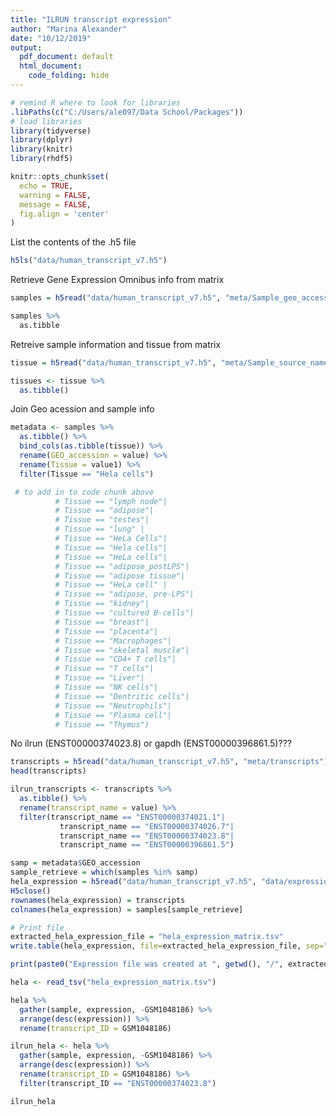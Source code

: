 ```yaml
---
title: "ILRUN transcript expression"
author: "Marina Alexander"
date: "10/12/2019"
output:
  pdf_document: default
  html_document:
    code_folding: hide
---
```


```r

# remind R where to look for libraries
.libPaths(c("C:/Users/ale097/Data School/Packages"))
# load libraries
library(tidyverse)
library(dplyr)
library(knitr)
library(rhdf5)

knitr::opts_chunk$set(
  echo = TRUE,
  warning = FALSE,
  message = FALSE,
  fig.align = 'center'
)
```

List the contents of the .h5 file
```r
h5ls("data/human_transcript_v7.h5")


```
Retrieve Gene Expression Omnibus info from matrix
```r
samples = h5read("data/human_transcript_v7.h5", "meta/Sample_geo_accession")

samples %>% 
  as.tibble

```
Retreive sample information and tissue from matrix
```r
tissue = h5read("data/human_transcript_v7.h5", "meta/Sample_source_name_ch1")

tissues <- tissue %>%
  as.tibble()
```

Join Geo acession and sample info
```r
metadata <- samples %>%
  as.tibble() %>% 
  bind_cols(as.tibble(tissue)) %>% 
  rename(GEO_accession = value) %>% 
  rename(Tissue = value1) %>%
  filter(Tissue == "Hela cells")

 # to add in to code chunk above
          # Tissue == "lymph node"|
          # Tissue == "adipose"|
          # Tissue == "testes"|
          # Tissue == "lung" |
          # Tissue == "HeLa Cells"|
          # Tissue == "Hela cells"|
          # Tissue == "HeLa cells"|
          # Tissue == "adipose_postLPS"|
          # Tissue == "adipose tissue"|
          # Tissue == "HeLa cell" |
          # Tissue == "adipose, pre-LPS"|
          # Tissue == "kidney"|
          # Tissue == "cultured B-cells"|
          # Tissue == "breast"|
          # Tissue == "placenta"|
          # Tissue == "Macrophages"|
          # Tissue == "skeletal muscle"|
          # Tissue == "CD4+ T cells"|
          # Tissue == "T cells"|
          # Tissue == "Liver"|
          # Tissue == "NK cells"|
          # Tissue == "Dentritic cells"|
          # Tissue == "Neutrophils"|
          # Tissue == "Plasma cell"|
          # Tissue == "Thymus")


```


No ilrun (ENST00000374023.8) or gapdh (ENST00000396861.5)???
```r
transcripts = h5read("data/human_transcript_v7.h5", "meta/transcripts")
head(transcripts)

ilrun_transcripts <- transcripts %>% 
  as.tibble() %>% 
  rename(transcript_name = value) %>% 
  filter(transcript_name == "ENST00000374021.1"|
           transcript_name == "ENST00000374026.7"|
           transcript_name == "ENST00000374023.8"|
           transcript_name == "ENST00000396861.5")
```

```r

samp = metadata$GEO_accession
sample_retrieve = which(samples %in% samp)
hela_expression = h5read("data/human_transcript_v7.h5", "data/expression", index = list(1:length(transcripts), sample_retrieve))
H5close()
rownames(hela_expression) = transcripts
colnames(hela_expression) = samples[sample_retrieve]

# Print file
extracted_hela_expression_file = "hela_expression_matrix.tsv"    
write.table(hela_expression, file=extracted_hela_expression_file, sep="\t", quote=FALSE)

print(paste0("Expression file was created at ", getwd(), "/", extracted_hela_expression_file))

hela <- read_tsv("hela_expression_matrix.tsv")

hela %>% 
  gather(sample, expression, -GSM1048186) %>% 
  arrange(desc(expression)) %>%
  rename(transcript_ID = GSM1048186)

ilrun_hela <- hela %>% 
  gather(sample, expression, -GSM1048186) %>% 
  arrange(desc(expression)) %>%
  rename(transcript_ID = GSM1048186) %>% 
  filter(transcript_ID == "ENST00000374023.8")

ilrun_hela

```



